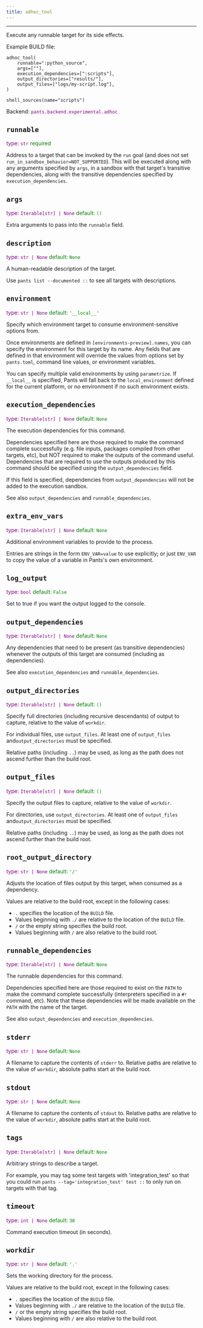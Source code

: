 ```yaml
---
title: adhoc_tool
---
```


---

Execute any runnable target for its side effects.

Example BUILD file:

    adhoc_tool(
        runnable=":python_source",
        args=[""],
        execution_dependencies=[":scripts"],
        output_directories=["results/"],
        output_files=["logs/my-script.log"],
    )

    shell_sources(name="scripts")

Backend: <span style="color: purple"><code>pants.backend.experimental.adhoc</code></span>

## <code>runnable</code>

<span style="color: purple">
  type: <code>str</code>
</span>
<span style="color: green">required</span>

Address to a target that can be invoked by the `run` goal (and does not set `run_in_sandbox_behavior=NOT_SUPPORTED`). This will be executed along with any arguments specified by `args`, in a sandbox with that target's transitive dependencies, along with the transitive dependencies specified by `execution_dependencies`.

## <code>args</code>

<span style="color: purple">
  type: <code>Iterable[str] | None</code>
</span>
<span style="color: green">
  default: <code>()</code>
</span>

Extra arguments to pass into the `runnable` field.

## <code>description</code>

<span style="color: purple">
  type: <code>str | None</code>
</span>
<span style="color: green">
  default: <code>None</code>
</span>

A human-readable description of the target.

Use `pants list --documented ::` to see all targets with descriptions.

## <code>environment</code>

<span style="color: purple">
  type: <code>str | None</code>
</span>
<span style="color: green">
  default: <code>&#x27;&lowbar;&lowbar;local&lowbar;&lowbar;&#x27;</code>
</span>

Specify which environment target to consume environment-sensitive options from.

Once environments are defined in `[environments-preview].names`, you can specify the environment for this target by its name. Any fields that are defined in that environment will override the values from options set by `pants.toml`, command line values, or environment variables.

You can specify multiple valid environments by using `parametrize`. If `__local__` is specified, Pants will fall back to the `local_environment` defined for the current platform, or no environment if no such environment exists.

## <code>execution_dependencies</code>

<span style="color: purple">
  type: <code>Iterable[str] | None</code>
</span>
<span style="color: green">
  default: <code>None</code>
</span>

The execution dependencies for this command.

Dependencies specified here are those required to make the command complete successfully (e.g. file inputs, packages compiled from other targets, etc), but NOT required to make the outputs of the command useful. Dependencies that are required to use the outputs produced by this command should be specified using the `output_dependencies` field.

If this field is specified, dependencies from `output_dependencies` will not be added to the execution sandbox.

See also `output_dependencies` and `runnable_dependencies`.

## <code>extra_env_vars</code>

<span style="color: purple">
  type: <code>Iterable[str] | None</code>
</span>
<span style="color: green">
  default: <code>None</code>
</span>

Additional environment variables to provide to the process.

Entries are strings in the form `ENV_VAR=value` to use explicitly; or just `ENV_VAR` to copy the value of a variable in Pants's own environment.

## <code>log_output</code>

<span style="color: purple">
  type: <code>bool</code>
</span>
<span style="color: green">
  default: <code>False</code>
</span>

Set to true if you want the output logged to the console.

## <code>output_dependencies</code>

<span style="color: purple">
  type: <code>Iterable[str] | None</code>
</span>
<span style="color: green">
  default: <code>None</code>
</span>

Any dependencies that need to be present (as transitive dependencies) whenever the outputs of this target are consumed (including as dependencies).

See also `execution_dependencies` and `runnable_dependencies`.

## <code>output_directories</code>

<span style="color: purple">
  type: <code>Iterable[str] | None</code>
</span>
<span style="color: green">
  default: <code>()</code>
</span>

Specify full directories (including recursive descendants) of output to capture, relative to the value of `workdir`.

For individual files, use `output_files`. At least one of `output_files` and`output_directories` must be specified.

Relative paths (including `..`) may be used, as long as the path does not ascend further than the build root.

## <code>output_files</code>

<span style="color: purple">
  type: <code>Iterable[str] | None</code>
</span>
<span style="color: green">
  default: <code>()</code>
</span>

Specify the output files to capture, relative to the value of `workdir`.

For directories, use `output_directories`. At least one of `output_files` and`output_directories` must be specified.

Relative paths (including `..`) may be used, as long as the path does not ascend further than the build root.

## <code>root_output_directory</code>

<span style="color: purple">
  type: <code>str | None</code>
</span>
<span style="color: green">
  default: <code>&#x27;/&#x27;</code>
</span>

Adjusts the location of files output by this target, when consumed as a dependency.

Values are relative to the build root, except in the following cases:

- `.` specifies the location of the `BUILD` file.
- Values beginning with `./` are relative to the location of the `BUILD` file.
- `/` or the empty string specifies the build root.
- Values beginning with `/` are also relative to the build root.

## <code>runnable_dependencies</code>

<span style="color: purple">
  type: <code>Iterable[str] | None</code>
</span>
<span style="color: green">
  default: <code>None</code>
</span>

The runnable dependencies for this command.

Dependencies specified here are those required to exist on the `PATH` to make the command complete successfully (interpreters specified in a `#!` command, etc). Note that these dependencies will be made available on the `PATH` with the name of the target.

See also `output_dependencies` and `execution_dependencies`.

## <code>stderr</code>

<span style="color: purple">
  type: <code>str | None</code>
</span>
<span style="color: green">
  default: <code>None</code>
</span>

A filename to capture the contents of `stderr` to. Relative paths are relative to the value of `workdir`, absolute paths start at the build root.

## <code>stdout</code>

<span style="color: purple">
  type: <code>str | None</code>
</span>
<span style="color: green">
  default: <code>None</code>
</span>

A filename to capture the contents of `stdout` to. Relative paths are relative to the value of `workdir`, absolute paths start at the build root.

## <code>tags</code>

<span style="color: purple">
  type: <code>Iterable[str] | None</code>
</span>
<span style="color: green">
  default: <code>None</code>
</span>

Arbitrary strings to describe a target.

For example, you may tag some test targets with 'integration_test' so that you could run `pants --tag='integration_test' test ::` to only run on targets with that tag.

## <code>timeout</code>

<span style="color: purple">
  type: <code>int | None</code>
</span>
<span style="color: green">
  default: <code>30</code>
</span>

Command execution timeout (in seconds).

## <code>workdir</code>

<span style="color: purple">
  type: <code>str | None</code>
</span>
<span style="color: green">
  default: <code>&#x27;.&#x27;</code>
</span>

Sets the working directory for the process.

Values are relative to the build root, except in the following cases:

- `.` specifies the location of the `BUILD` file.
- Values beginning with `./` are relative to the location of the `BUILD` file.
- `/` or the empty string specifies the build root.
- Values beginning with `/` are also relative to the build root.
